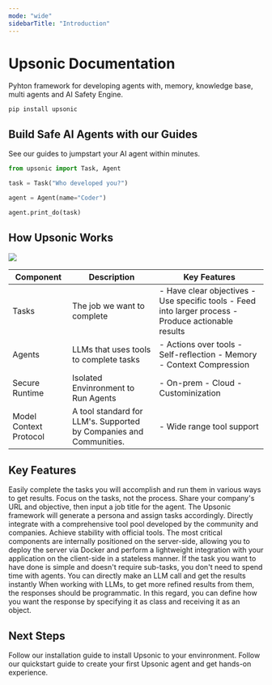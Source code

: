 ```yaml
---
mode: "wide"
sidebarTitle: "Introduction"
---
```


# Upsonic Documentation

Pyhton framework for developing agents with, memory, knowledge base, multi agents and AI Safety Engine.

```shellscript
pip install upsonic
```

## Build Safe AI Agents with our Guides

See our guides to jumpstart your AI agent within minutes.


<div className="light:block dark:hidden">
<CardGroup cols={3}>
    <ProductCard
    title="AI Model Deployment Guide"
    description="Effortless AI Model Deployment: Launch GPT-4 & Custom Models"
    href="https://youtu.be/EPdHV_Ex0XY"
    img="https://mintlify-assets.b-cdn.net/aspen-ai.svg"
    model="GPT-01"
    type="Model API"
    />
    <ProductCard
      title="Conversational AI Demo"
      description="Enable users to integrate advanced chatbots into their applications"
      href="https://youtu.be/vqKhGq3kshg"
      img="https://mintlify-assets.b-cdn.net/aspen-chat.svg"
      model="Neural Engine"
      type="Model API"
    />
      <ProductCard
      title="Reinforcement Learning Platform"
      description="A comprehensive AI training environment for reinforcement learning"
      href="https://youtu.be/NM-dutlwRFc"
      img="https://mintlify-assets.b-cdn.net/aspen-connect.svg"
      model="AI"
      type="Model API"
    />
</CardGroup>
</div>
<div className="dark:block hidden">
<CardGroup cols={3}>
    <ProductCard
    title="AI Model Deployment Guide"
    description="Effortless AI Model Deployment: Launch GPT-4 & Custom Models"
    href="https://youtu.be/EPdHV_Ex0XY"
    img="https://mintlify-assets.b-cdn.net/aspen-dark-ai.svg"
    model="GPT-01"
    type="Model API"
    />
    <ProductCard
      title="Conversational AI Demo"
      description="Enable users to integrate advanced chatbots into their applications"
      href="https://youtu.be/vqKhGq3kshg"
      img="https://mintlify-assets.b-cdn.net/aspen-dark-chat.svg"
      model="Neural Engine"
      type="Model API"
    />
      <ProductCard
      title="Reinforcement Learning Platform"
      description="A comprehensive AI training environment for reinforcement learning"
      href="https://youtu.be/NM-dutlwRFc"
      img="https://mintlify-assets.b-cdn.net/aspen-dark-connect.svg"
      model="AI"
      type="Model API"
    />
</CardGroup>
</div>





```python
from upsonic import Task, Agent

task = Task("Who developed you?")

agent = Agent(name="Coder")

agent.print_do(task)
```

## How Upsonic Works

![](/images/how.png)

| Component              | Description                                                        | Key Features                                                                                             |
| ---------------------- | ------------------------------------------------------------------ | -------------------------------------------------------------------------------------------------------- |
| Tasks                  | The job we want to complete                                        | - Have clear objectives   - Use specific tools  - Feed into larger process  - Produce actionable results |
| Agents                 | LLMs that uses tools to complete tasks                             | - Actions over tools   - Self-reflection   - Memory   - Context Compression                              |
| Secure Runtime         | Isolated Envinronment to Run Agents                                | - On-prem   - Cloud   - Custominization                                                                  |
| Model Context Protocol | A tool standard for LLM's. Supported by Companies and Communities. | - Wide range tool support                                                                                |

## Key Features

<CardGroup cols="2">
  <Card title="Tasks" icon="bullseye">
    Easily complete the tasks you will accomplish and run them in various ways to get results. Focus on the tasks, not the process.
  </Card>
  <Card title="Automatic Characterization" icon="user-tie">
    Share your company's URL and objective, then input a job title for the agent. The Upsonic framework will generate a persona and assign tasks accordingly.
  </Card>
  <Card title="MCP Support" icon="plug">
    Directly integrate with a comprehensive tool pool developed by the community and companies. Achieve stability with official tools.
  </Card>
  <Card title="Scalable" icon="server">
    The most critical components are internally positioned on the server-side, allowing you to deploy the server via Docker and perform a lightweight integration with your application on the client-side in a stateless manner.
  </Card>
  <Card title="Direct LLM Call" icon="angles-right">
    If the task you want to have done is simple and doesn't require sub-tasks, you don't need to spend time with agents. You can directly make an LLM call and get the results instantly
  </Card>
  <Card title="Object as Response" icon="object-ungroup">
    When working with LLMs, to get more refined results from them, the responses should be programmatic. In this regard, you can define how you want the response by specifying it as class and receiving it as an object.
  </Card>
</CardGroup>

## 

## Next Steps

<CardGroup cols="2">
  <Card title="Installation Guide" icon="wrench" href="/installation">
    Follow our installation guide to install Upsonic to your envinronment.
  </Card>
  <Card title="Build Your First Agent" icon="rocket" href="/quickstart">
    Follow our quickstart guide to create your first Upsonic agent and get hands-on experience.
  </Card>
</CardGroup>